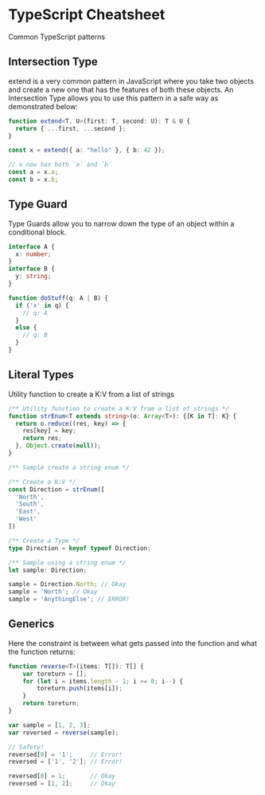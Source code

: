 
<Meta title="Cheatsheet/TypeScript" />

# TypeScript Cheatsheet

Common TypeScript patterns

## Intersection Type

extend is a very common pattern in JavaScript where you take two objects and create a new one that has the features of both these objects.
An Intersection Type allows you to use this pattern in a safe way as demonstrated below:

```ts
function extend<T, U>(first: T, second: U): T & U {
  return { ...first, ...second };
}

const x = extend({ a: "hello" }, { b: 42 });

// x now has both `a` and `b`
const a = x.a;
const b = x.b;
```

## Type Guard

Type Guards allow you to narrow down the type of an object within a conditional block.

```ts
interface A {
  x: number;
}
interface B {
  y: string;
}

function doStuff(q: A | B) {
  if ('x' in q) {
    // q: A
  }
  else {
    // q: B
  }
}
```

## Literal Types

Utility function to create a K:V from a list of strings

```ts
/** Utility function to create a K:V from a list of strings */
function strEnum<T extends string>(o: Array<T>): {[K in T]: K} {
  return o.reduce((res, key) => {
    res[key] = key;
    return res;
  }, Object.create(null));
}

/** Sample create a string enum */

/** Create a K:V */
const Direction = strEnum([
  'North',
  'South',
  'East',
  'West'
])

/** Create a Type */
type Direction = keyof typeof Direction;

/** Sample using a string enum */
let sample: Direction;

sample = Direction.North; // Okay
sample = 'North'; // Okay
sample = 'AnythingElse'; // ERROR!
```


## Generics

Here the constraint is between what gets passed into the function and what the function returns:

```ts
function reverse<T>(items: T[]): T[] {
    var toreturn = [];
    for (let i = items.length - 1; i >= 0; i--) {
        toreturn.push(items[i]);
    }
    return toreturn;
}

var sample = [1, 2, 3];
var reversed = reverse(sample);

// Safety!
reversed[0] = '1';     // Error!
reversed = ['1', '2']; // Error!

reversed[0] = 1;       // Okay
reversed = [1, 2];     // Okay
```
